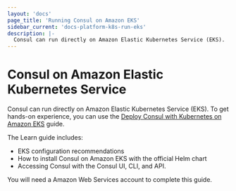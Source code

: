 ```yaml
---
layout: 'docs'
page_title: 'Running Consul on Amazon EKS'
sidebar_current: 'docs-platform-k8s-run-eks'
description: |-
  Consul can run directly on Amazon Elastic Kubernetes Service (EKS).
---
```


# Consul on Amazon Elastic Kubernetes Service

Consul can run directly on Amazon Elastic Kubernetes Service (EKS). To get hands-on experience, you can use the [Deploy Consul with Kubernetes on Amazon EKS](https://learn.hashicorp.com/consul/kubernetes/aws-k8s?utm_source=consul.io&utm_medium=docs&utm_content=k8s&utm_term=eks) guide.

The Learn guide includes:

- EKS configuration recommendations
- How to install Consul on Amazon EKS with the official Helm chart
- Accessing Consul with the Consul UI, CLI, and API.

You will need a Amazon Web Services account to complete this guide.
